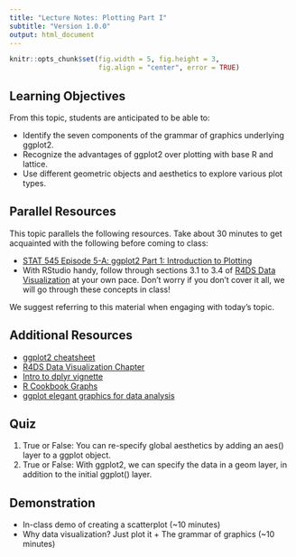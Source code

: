 ```yaml
---
title: "Lecture Notes: Plotting Part I"
subtitle: "Version 1.0.0"
output: html_document
---
```


```r
knitr::opts_chunk$set(fig.width = 5, fig.height = 3, 
                      fig.align = "center", error = TRUE)
```


## Learning Objectives

From this topic, students are anticipated to be able to:

+ Identify the seven components of the grammar of graphics underlying ggplot2.
+ Recognize the advantages of ggplot2 over plotting with base R and lattice.
+ Use different geometric objects and aesthetics to explore various plot types.

## Parallel Resources

This topic parallels the following resources. Take about 30 minutes to get acquainted with the following before coming to class:

- [STAT 545 Episode 5-A: ggplot2 Part 1: Introduction to Plotting](https://youtu.be/cqcQT44mJTM)
- With RStudio handy, follow through sections 3.1 to 3.4 of [R4DS Data Visualization](https://r4ds.had.co.nz/data-visualisation.html#introduction-1) at your own pace. Don't worry if you don't cover it all, we will go through these concepts in class!

We suggest referring to this material when engaging with today's topic.

## Additional Resources

- [ggplot2 cheatsheet](https://github.com/rstudio/cheatsheets/blob/master/data-visualization-2.1.pdf)
- [R4DS Data Visualization Chapter](https://r4ds.had.co.nz/data-visualisation.html)
- [Intro to dplyr vignette](https://cran.r-project.org/web/packages/dplyr/vignettes/dplyr.html)
- [R Cookbook Graphs](http://www.cookbook-r.com/Graphs/) 
- [ggplot elegant graphics for data analysis](http://webcat2.library.ubc.ca/vwebv/holdingsInfo?bibId=8489511)

## Quiz

1. True or False: You can re-specify global aesthetics by adding an aes() layer to a ggplot object. 
2. True or False: With ggplot2, we can specify the data in a geom layer, in addition to the initial ggplot() layer.

## Demonstration

+ In-class demo of creating a scatterplot (~10 minutes)
+ Why data visualization? Just plot it + The grammar of graphics (~10 minutes)
  

